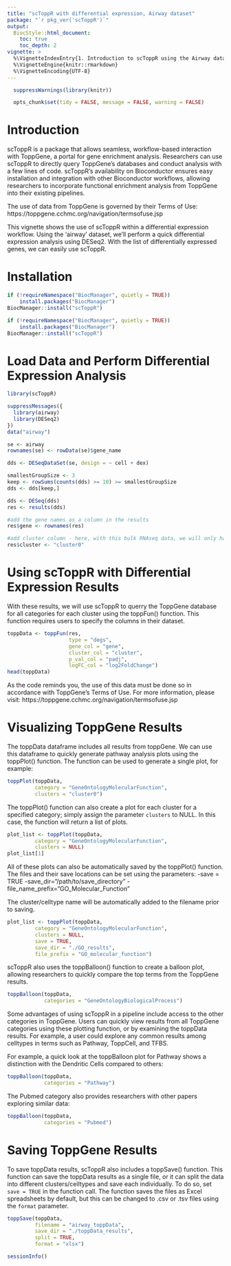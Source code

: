 ```yaml
---
title: "scToppR with differential expression, Airway dataset"
package: "`r pkg_ver('scToppR')`"
output:
  BiocStyle::html_document:
    toc: true
    toc_depth: 2
vignette: >
  %\VignetteIndexEntry{1. Introduction to scToppR using the Airway dataset}
  %\VignetteEngine{knitr::rmarkdown}
  %\VignetteEncoding{UTF-8}
---
```


```r
  suppressWarnings(library(knitr))

  opts_chunk$set(tidy = FALSE, message = FALSE, warning = FALSE)
```

# Introduction

scToppR is a package that allows seamless, workflow-based interaction with ToppGene, a portal for gene enrichment analysis. Researchers can use scToppR to directly query ToppGene's databases and conduct analysis with a few lines of code. scToppR's availability on Bioconductor ensures easy installation and integration with other Bioconductor workflows, allowing researchers to incorporate functional enrichment analysis from ToppGene into their existing pipelines.

The use of data from ToppGene is governed by their Terms of Use:
https://toppgene.cchmc.org/navigation/termsofuse.jsp 

This vignette shows the use of scToppR within a differential expression workflow. Using the 'airway' dataset, we'll perform a quick differential expression analysis using DESeq2. With the list of differentially expressed genes, we can easily use scToppR.

# Installation

```r
if (!requireNamespace("BiocManager", quietly = TRUE))
    install.packages("BiocManager")
BiocManager::install("scToppR")  
```

```r
if (!requireNamespace("BiocManager", quietly = TRUE))
    install.packages("BiocManager")
BiocManager::install("scToppR")  
```

# Load Data and Perform Differential Expression Analysis
```r
library(scToppR)

suppressMessages({
  library(airway)
  library(DESeq2)
})
data("airway")

se <- airway
rownames(se) <- rowData(se)$gene_name

dds <- DESeqDataSet(se, design = ~ cell + dex)

smallestGroupSize <- 3
keep <- rowSums(counts(dds) >= 10) >= smallestGroupSize
dds <- dds[keep,]

dds <- DESeq(dds)
res <- results(dds)

#add the gene names as a column in the results
res$gene <- rownames(res)

#add cluster column - here, with this bulk RNAseq data, we will only have 1 cluster
res$cluster <- "cluster0"
```

# Using scToppR with Differential Expression Results
With these results, we will use scToppR to querry the ToppGene database for all categories for each cluster using the toppFun() function. This function requires users to specify the columns in their dataset.

```r
toppData <- toppFun(res,
                    type = "degs",
                    gene_col = "gene",
                    cluster_col = "cluster",
                    p_val_col = "padj",
                    logFC_col = "log2FoldChange")
head(toppData)
```

As the code reminds you, the use of this data must be done so in accordance with ToppGene's Terms of Use. For more information, please visit: https://toppgene.cchmc.org/navigation/termsofuse.jsp

# Visualizing ToppGene Results
The toppData dataframe includes all results from toppGene. We can use this dataframe to quickly generate pathway analysis plots using the toppPlot() function. The function can be used to generate a single plot, for example:

```r
toppPlot(toppData, 
         category = "GeneOntologyMolecularFunction", 
         clusters = "cluster0")
```

The toppPlot() function can also create a plot for each cluster for a specified category; simply assign the parameter `clusters` to NULL. In this case, the function will return a list of plots.

```r
plot_list <- toppPlot(toppData, 
         category = "GeneOntologyMolecularFunction", 
         clusters = NULL)
plot_list[1]
```

All of these plots can also be automatically saved by the toppPlot() function. The files and their save locations can be set using the parameters:
-save = TRUE
-save_dir="/path/to/save_directory"
-file_name_prefix="GO_Molecular_Function"

The cluster/celltype name will be automatically added to the filename prior to saving.

```r
plot_list <- toppPlot(toppData, 
         category = "GeneOntologyMolecularFunction", 
         clusters = NULL,
         save = TRUE,
         save_dir = "./GO_results",
         file_prefix = "GO_molecular_function")
```

scToppR also uses the toppBalloon() function to create a balloon plot, allowing researchers to quickly compare the top terms from the ToppGene results.

```r
toppBalloon(toppData,
            categories = "GeneOntologyBiologicalProcess")
```

Some advantages of using scToppR in a pipeline include access to the other categories in ToppGene. Users can quickly view results from all ToppGene categories using these plotting function, or by examining the toppData results. For example, a user could explore any common results among celltypes in terms such as Pathway, ToppCell, and TFBS.

For example, a quick look at the toppBalloon plot for Pathway shows a distinction with the Dendritic Cells compared to others:

```r
toppBalloon(toppData,
            categories = "Pathway")
```

The Pubmed category also provides researchers with other papers exploring similar data:

```r
toppBalloon(toppData,
            categories = "Pubmed")
```

# Saving ToppGene Results 
To save toppData results, scToppR also includes a toppSave() function. This function can save the toppData results as a single file, or it can split the data into different clusters/celltypes and save each individually. To do so, set `save = TRUE` in the function call. The function saves the files as Excel spreadsheets by default, but this can be changed to .csv or .tsv files using the `format` parameter.

```r

toppSave(toppData,
         filename = "airway_toppData",
         save_dir = "./toppData_results",
         split = TRUE,
         format = "xlsx")

```


```r
sessionInfo()
```

